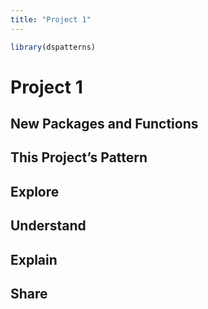 ```yaml
---
title: "Project 1"
---
```


```r
library(dspatterns)
```

# Project 1

## New Packages and Functions  

## This Project's Pattern

## Explore

## Understand

## Explain

## Share


